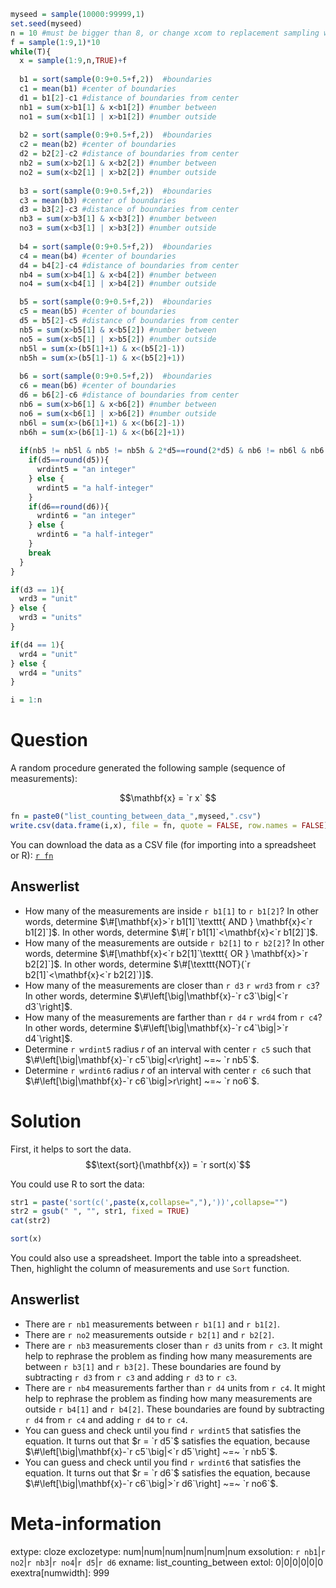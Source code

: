 ```r
myseed = sample(10000:99999,1)
set.seed(myseed)
n = 10 #must be bigger than 8, or change xcom to replacement sampling with T
f = sample(1:9,1)*10
while(T){
  x = sample(1:9,n,TRUE)+f
  
  b1 = sort(sample(0:9+0.5+f,2))  #boundaries
  c1 = mean(b1) #center of boundaries
  d1 = b1[2]-c1 #distance of boundaries from center
  nb1 = sum(x>b1[1] & x<b1[2]) #number between
  no1 = sum(x<b1[1] | x>b1[2]) #number outside
  
  b2 = sort(sample(0:9+0.5+f,2))  #boundaries
  c2 = mean(b2) #center of boundaries
  d2 = b2[2]-c2 #distance of boundaries from center
  nb2 = sum(x>b2[1] & x<b2[2]) #number between
  no2 = sum(x<b2[1] | x>b2[2]) #number outside
  
  b3 = sort(sample(0:9+0.5+f,2))  #boundaries
  c3 = mean(b3) #center of boundaries
  d3 = b3[2]-c3 #distance of boundaries from center
  nb3 = sum(x>b3[1] & x<b3[2]) #number between
  no3 = sum(x<b3[1] | x>b3[2]) #number outside
  
  b4 = sort(sample(0:9+0.5+f,2))  #boundaries
  c4 = mean(b4) #center of boundaries
  d4 = b4[2]-c4 #distance of boundaries from center
  nb4 = sum(x>b4[1] & x<b4[2]) #number between
  no4 = sum(x<b4[1] | x>b4[2]) #number outside

  b5 = sort(sample(0:9+0.5+f,2))  #boundaries
  c5 = mean(b5) #center of boundaries
  d5 = b5[2]-c5 #distance of boundaries from center
  nb5 = sum(x>b5[1] & x<b5[2]) #number between
  no5 = sum(x<b5[1] | x>b5[2]) #number outside
  nb5l = sum(x>(b5[1]+1) & x<(b5[2]-1))
  nb5h = sum(x>(b5[1]-1) & x<(b5[2]+1))
  
  b6 = sort(sample(0:9+0.5+f,2))  #boundaries
  c6 = mean(b6) #center of boundaries
  d6 = b6[2]-c6 #distance of boundaries from center
  nb6 = sum(x>b6[1] & x<b6[2]) #number between
  no6 = sum(x<b6[1] | x>b6[2]) #number outside
  nb6l = sum(x>(b6[1]+1) & x<(b6[2]-1))
  nb6h = sum(x>(b6[1]-1) & x<(b6[2]+1))
  
  if(nb5 != nb5l & nb5 != nb5h & 2*d5==round(2*d5) & nb6 != nb6l & nb6 != nb6h & 2*d6==round(2*d6)){
    if(d5==round(d5)){
      wrdint5 = "an integer"
    } else {
      wrdint5 = "a half-integer"
    }
    if(d6==round(d6)){
      wrdint6 = "an integer"
    } else {
      wrdint6 = "a half-integer"
    }
    break
  }
}

if(d3 == 1){
  wrd3 = "unit"
} else {
  wrd3 = "units"
}

if(d4 == 1){
  wrd4 = "unit"
} else {
  wrd4 = "units"
}

i = 1:n
```


Question
========

A random procedure generated the following sample (sequence of measurements):

$$\mathbf{x} = `r x` $$

```r
fn = paste0("list_counting_between_data_",myseed,".csv")
write.csv(data.frame(i,x), file = fn, quote = FALSE, row.names = FALSE)
```

You can download the data as a CSV file (for importing into a spreadsheet or R): 
[`r fn`](`r fn`)

Answerlist
--------
* How many of the measurements are inside `r b1[1]` to `r b1[2]`? In other words, determine $\#[\mathbf{x}>`r b1[1]`\texttt{ AND } \mathbf{x}<`r b1[2]`]$. In other words, determine $\#[`r b1[1]`<\mathbf{x}<`r b1[2]`]$.
* How many of the measurements are outside `r b2[1]` to `r b2[2]`? In other words, determine $\#[\mathbf{x}<`r b2[1]`\texttt{ OR } \mathbf{x}>`r b2[2]`]$. In other words, determine $\#[\texttt{NOT}(`r b2[1]`<\mathbf{x}<`r b2[2]`)]$.
* How many of the measurements are closer than `r d3` `r wrd3` from `r c3`? In other words, determine $\#\left[\big|\mathbf{x}-`r c3`\big|<`r d3`\right]$.
* How many of the measurements are farther than `r d4` `r wrd4` from `r c4`? In other words, determine $\#\left[\big|\mathbf{x}-`r c4`\big|>`r d4`\right]$.
* Determine `r wrdint5` radius $r$ of an interval with center `r c5` such that $\#\left[\big|\mathbf{x}-`r c5`\big|<r\right] ~=~ `r nb5`$.
* Determine `r wrdint6` radius $r$ of an interval with center `r c6` such that $\#\left[\big|\mathbf{x}-`r c6`\big|>r\right] ~=~ `r no6`$.


Solution
========

First, it helps to sort the data.
$$\text{sort}(\mathbf{x}) = `r sort(x)`$$

You could use R to sort the data:

```r
str1 = paste('sort(c(',paste(x,collapse=","),'))',collapse="")
str2 = gsub(" ", "", str1, fixed = TRUE)
cat(str2)
```

```r
sort(x)
```

You could also use a spreadsheet. Import the table into a spreadsheet. Then, highlight the column of measurements and use ``Sort`` function.


Answerlist
--------
* There are `r nb1` measurements between `r b1[1]` and `r b1[2]`.
* There are `r no2` measurements outside `r b2[1]` and `r b2[2]`.
* There are `r nb3` measurements closer than `r d3` units from `r c3`. It might help to rephrase the problem as finding how many measurements are between `r b3[1]` and `r b3[2]`. These boundaries are found by subtracting `r d3` from `r c3` and adding `r d3` to `r c3`.
* There are `r nb4` measurements farther than `r d4` units from `r c4`. It might help to rephrase the problem as finding how many measurements are outside `r b4[1]` and `r b4[2]`. These boundaries are found by subtracting `r d4` from `r c4` and adding `r d4` to `r c4`.
* You can guess and check until you find `r wrdint5` that satisfies the equation. It turns out that $r = `r d5`$ satisfies the equation, because $\#\left[\big|\mathbf{x}-`r c5`\big|<`r d5`\right] ~=~ `r nb5`$.
* You can guess and check until you find `r wrdint6` that satisfies the equation. It turns out that $r = `r d6`$ satisfies the equation, because $\#\left[\big|\mathbf{x}-`r c6`\big|>`r d6`\right] ~=~ `r no6`$.


Meta-information
================
extype: cloze
exclozetype: num|num|num|num|num|num
exsolution: `r nb1`|`r no2`|`r nb3`|`r no4`|`r d5`|`r d6`
exname: list_counting_between
extol: 0|0|0|0|0|0
exextra[numwidth]: 999